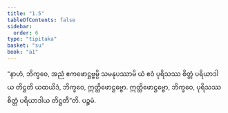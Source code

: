 ```yaml
---
title: "1.5"
tableOfContents: false
sidebar:
  order: 6
type: "tipitaka"
basket: "su"
book: "a1"
---
```



<DynamicBreadcrumb />

<Division number="5" book="a1">

<Paragraph number="11" book="a1">
“နာဟံ, ဘိက္ခဝေ, အညံ ဧကဖောဋ္ဌဗ္ဗမ္ပိ သမနုပဿာမိ ယံ ဧဝံ ပုရိသဿ စိတ္တံ ပရိယာဒါယ တိဋ္ဌတိ ယထယိဒံ, ဘိက္ခဝေ, ဣတ္ထိဖောဋ္ဌဗ္ဗော. ဣတ္ထိဖောဋ္ဌဗ္ဗော, ဘိက္ခဝေ, ပုရိသဿ စိတ္တံ ပရိယာဒါယ တိဋ္ဌတီ”တိ.

</Paragraph>
</Division>

<Paragraph number="12" type="center" book="a1">
ပဉ္စမံ.
</Paragraph>